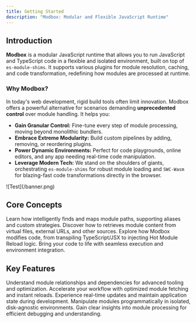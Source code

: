 ```yaml
---
title: Getting Started
description: "Modbox: Modular and Flexible JavaScript Runtime"
---
```


## Introduction

**Modbox** is a modular JavaScript runtime that allows you to run JavaScript and TypeScript code in a flexible and isolated environment, built on top of `es-module-shims`. It supports various plugins for module resolution, caching, and code transformation, redefining how modules are processed at runtime.

### Why Modbox?

In today's web development, rigid build tools often limit innovation. Modbox offers a powerful alternative for scenarios demanding **unprecedented control** over module handling. It helps you:

- **Gain Granular Control:** Fine-tune every step of module processing, moving beyond monolithic bundlers.
- **Embrace Extreme Modularity:** Build custom pipelines by adding, removing, or reordering plugins.
- **Power Dynamic Environments:** Perfect for code playgrounds, online editors, and any app needing real-time code manipulation.
- **Leverage Modern Tech:** We stand on the shoulders of giants, orchestrating `es-module-shims` for robust module loading and `SWC-Wasm` for blazing-fast code transformations directly in the browser.

<div className={"[&_img]:rounded-3xl [&_img]:border"}>![Test](/banner.png)</div>

## Core Concepts

<Cards className="grid-cols-2">
  <Card href="/docs/core-concepts/resolvers" title="Resolvers">
    Learn how intelligently finds and maps module paths, supporting aliases and
    custom strategies.
  </Card>
  <Card href="/docs/core-concepts/fetchers" title="Fetchers">
    Discover how to retrieves module content from virtual files, external URLs,
    and other sources.
  </Card>
  <Card href="/docs/core-concepts/transformers" title="Transformers">
    Explore how Modbox modifies code, from transpiling TypeScript/JSX to
    injecting Hot Module Reload logic.
  </Card>
  <Card href="/docs/core-concepts/runtimes" title="Runtime">
    Bring your code to life with seamless execution and environment integration.
  </Card>
</Cards>

## Key Features

<Cards>
  <Card href="/docs/core-concepts/analyzers" title="Analyzer">
    Understand module relationships and dependencies for advanced tooling and
    optimization.
  </Card>
  <Card href="/docs/core-concepts/runtimes" title="Cache">
    Accelerate your workflow with optimized module fetching and instant reloads.
  </Card>
  <Card
    href="/docs/core-concepts/runtimes"
    title="Hot Module Reload (HMR) / Fast Refresh"
  >
    Experience real-time updates and maintain application state during
    development.
  </Card>
  <Card href="/docs/core-concepts/runtimes" title="Virtual File System">
    Manipulate modules programmatically in isolated, disk-agnostic environments.
  </Card>
  <Card href="/docs/core-concepts/runtimes" title="Debugging and Logging">
    Gain clear insights into module processing for efficient debugging and
    understanding.
  </Card>
</Cards>
